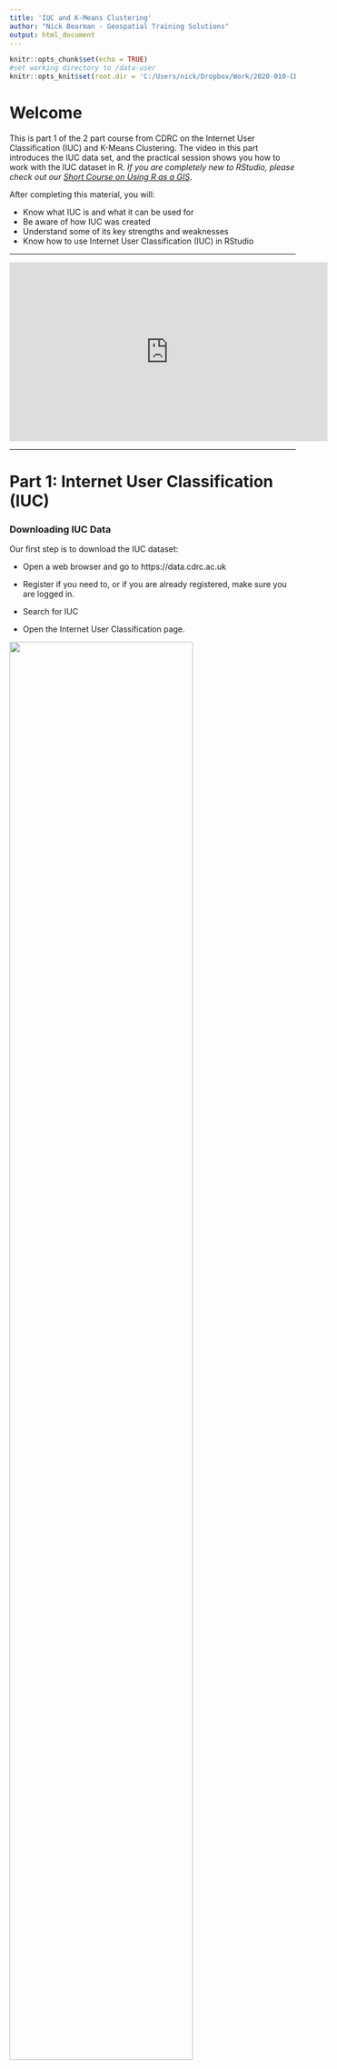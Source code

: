 ```yaml
---
title: 'IUC and K-Means Clustering'
author: "Nick Bearman - Geospatial Training Solutions"
output: html_document
---
```


```r
knitr::opts_chunk$set(echo = TRUE)
#set working directory to /data-user
knitr::opts_knit$set(root.dir = 'C:/Users/nick/Dropbox/Work/2020-010-CDRC-training/iuc-k-means-clustering/cdrc-iuc-k-means-clustering-course-material-repo/data-user')
```

# Welcome

This is part 1 of the 2 part course from CDRC on the Internet User Classification (IUC) and K-Means Clustering. The video in this part introduces the IUC data set, and the practical session shows you how to work with the IUC dataset in R. *If you are completely new to RStudio, please check out our [Short Course on Using R as a GIS](https://data.cdrc.ac.uk/dataset/short-course-using-r-gis)*. 

After completing this material, you will:  

- Know what IUC is and what it can be used for  
- Be aware of how IUC was created  
- Understand some of its key strengths and weaknesses  
- Know how to use Internet User Classification (IUC) in RStudio  

----

<iframe width="560" height="315" src="https://www.youtube.com/embed/zmpVn95Gvkc" frameborder="0" allow="accelerometer; autoplay; clipboard-write; encrypted-media; gyroscope; picture-in-picture" allowfullscreen></iframe>

----


# Part 1: Internet User Classification (IUC)

### Downloading IUC Data

Our first step is to download the IUC dataset:

- Open a web browser and go to https://data.cdrc.ac.uk  

- Register if you need to, or if you are already registered, make sure you are logged in.  

- Search for IUC  

- Open the Internet User Classification page.  

![](images/iuc-page.png){ width=80% }

- Scroll down and choose the download option for the IUC 2018 (CSV)  

![](images/iuc-download.png){ width=80% }

- Save the `iuc2018.csv` file to your working directory.  

*You can download the shapefile with the data already joined to the LSOA boundaries, but this is the national data set and is quite large (75MB). R will work with this, but might be a bit slow. The steps below will only get the shapefile for Liverpool, which will be a much smaller file.*

- Open the file in Excel - what data do we have?  

- *Check out the User Guide if you want to.*  

### Loading IUC data in R

- Start a new Script in RStudio.  

- Set your working directory.  

- Use this code to read in the file:

```r
iuc <- read.csv("iuc2018.csv")
```

- Use `head()` to check what the data are:

```r
head(iuc)
```

- Is this the data we expect to see?  

- Use `View()` to look at the data.  

- Use `str()` to see whether they are character or numeric variables.  

```r
str(iuc)
```

- Is this what you expect?  

*There will be character `chr`, integer `int` and numeric `num` values in this data frame. Make sure you can identify which is which, and that you know what the differences are.*

- How are the data distributed? (try `hist()`).  

### Loading Spatial Data

To create any maps, we need some spatial data. 

- Go to http://census.edina.ac.uk/ and select **Boundary Data Selector**. 
- Then set **Country** to **England**, **Geography** to **Statistical Building Block**, **dates** to **2011 and later**, and click **Find**.
- Select **English Lower Layer Super Output Areas, 2011** and click **List Areas**. 
- Select **Liverpool** from the list and click **Extract Boundary Data**. 
- After a 5 to 20 second wait, click `BoundaryData.zip` to download the files. 

Extract the files, and move all the files starting with the name `england_lsoa_2011` to your working folder. 
  
```r
unzip("england_lsoa_2011.zip")
```

We will also need some spatial libraries:

```r
#load libraries
library(sf)
library(tmap)
```

Read in the spatial data we downloaded from Edina:

```r
#read in shapefile
LSOA <- st_read("england_lsoa_2011.shp")
```

- Has the data been read in correctly? Try `head()`, `class()` and `str()`. 
 
Let's do a quick map:

```r
qtm(LSOA)
```

- Is the data correct?  

### Joining Attribute and Spatial Data

Next step is to join the attribute data (`iuc`) to the spatial data (`LSOA`). 

Use `head()` to check which columns we are using for the join:

```r
#check which columns we are joining
head(iuc)
head(LSOA)
```

```r
#join attribute data to LSOA
LSOA <- merge(LSOA, iuc, by.x="code", by.y="LSOA11_CD")

#check output
head(LSOA)
```

Finally, we can plot the maps quickly using `qtm()` from the `tmap` library:

```r
#ahah index
qtm(LSOA, "GRP_CD")
```

This works well. However we don't get many options with this. We can use a different function `tm_shape()`, which will give us more options. 

```r
tm_shape(LSOA) +
tm_polygons("GRP_CD")
```

```r
tm_shape(LSOA) +
  tm_polygons("GRP_CD", palette = "Set3", n = 10) +
tm_layout(legend.title.size = 0.8)
```

This allows us to change the title, colours and legend title size. We are now using a qualitative palette as these data have no inherent order (i.e. group 1 is not more or less than group 2). 

### Customising Colours

We can customise the colours. Try running this code to see the different palette options:

```r
library(RColorBrewer)
display.brewer.all()
```

*This webpage also has some more information https://www.r-graph-gallery.com/38-rcolorbrewers-palettes.html*

We can also specify the colours ourselves, for example using the colours from the CDRC Maps website:

```r
my_colours <- c("#ea4d78","#f36d5a","#e4a5d0","#ffd39b","#a5cfbc","#d2d1ab","#79cdcd","#dd7cdc","#808fee","#8470ff")
tm_shape(LSOA) +
  tm_polygons("GRP_CD", palette = my_colours, n = 10) +
tm_layout(legend.title.size = 0.8)
```

Note the order of the colours is important. Colour for group 1 is first, group 2 second and so on. I got the colours from the Maps site, using https://imagecolorpicker.com/ to identify the codes for each colour.

![](images/group-colours.png){}

If you use the cluster name (rather than group number) it will assign the colours alphabetically - so make sure you check on your map which colour is assigned to which group!

*To map this correctly, you need to re-order the colours so they match the correct cluster group in alphabetical order. See [part1-example-script.R](X) for an example of this.*

### Exercise

By now you should have a R script with all the steps to:

- read in the IUC data  
- read in the spatial data (for whatever area you want to show)  
- join the two data sets  
- plot a map  

Try creating a map for a different area of the UK, using the script you have. 

<!-- What problems do you come across? -->
  
<!-- limitations of IUC -->
<!-- limitations of R -->

# Additonal Exercises

### Loops

Loops are a great computer programming concept we can use. Working from the example above, and the loop code from the [Short Course on Using R as a GIS](https://data.cdrc.ac.uk/dataset/short-course-using-r-gis), can you write a loop to create a map for each domain of the AHAH index?

**Mini R Course loop code:**

```r
#set which variables will be mapped
  mapvariables <- c("AllUsualResidents", "Age00to04", "Age05to07")

#loop through for each map
  for (i in 1:length(mapvariables)) {
  #setup map
    m <- tm_shape(LSOA) +
      #set variable, colours and classes
      tm_polygons(mapvariables[i], palette = "Greens", style = "equal") +
      #set scale bar
      tm_scale_bar(width = 0.22, position = c(0.05, 0.18)) +
      #set compass
      tm_compass(position = c(0.3, 0.07)) + 
      #set layout
      tm_layout(frame = F, title = "Liverpool", title.size = 2, 
                title.position = c(0.7, "top"))
    #save map
    tmap_save(m, filename = paste0("map-",mapvariables[i],".png"))
  #end loop
  }
```

### Counting Population within each Cluster

Now we have these cluster classifications, how can we link them to people? 

- Try joining on population data from the [Short Course on Using R as a GIS](https://data.cdrc.ac.uk/dataset/short-course-using-r-gis) on to our LSOA variable which already has the Internet User Classification (IUC) data in it. 

- You can then get the total population by cluster:

```r
aggregate(LSOA$AllUsualResidents, by=list(LSOA$GRP_CD), FUN=sum)
```

----

This practical was written using R 4.0.2 (2020-06-22) and RStudio 1.3.1093 by Dr. Nick Bearman (nick@geospatialtrainingsolutions.co.uk). 

This work is licensed under the Attribution-NonCommercial-ShareAlike 4.0 International License. To view a copy of this license, visit http://creativecommons.org/licenses/by-nc-sa/4.0/. The latest version of the workbook is available from https://data.cdrc.ac.uk/dataset/advanced-gis-methods-training-iuc-and-k-means-clustering and https://github.com/nickbearman/cdrc-iuc-k-means-clustering-course. This version was created on `r format(Sys.time(), '%d %B %Y')`. 

